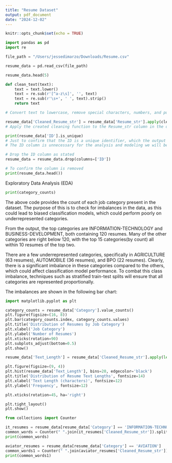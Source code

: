 ```yaml
---
title: "Resume Dataset"
output: pdf_document
date: "2024-12-02"
---
```


```r
knitr::opts_chunk$set(echo = TRUE)
```

```python
import pandas as pd
import re

file_path = "/Users/jessedimarzo/Downloads/Resume.csv"

resume_data = pd.read_csv(file_path)

resume_data.head(5)
```
```python
def clean_text(text):
    text = text.lower()
    text = re.sub(r'[^a-z\s]', '', text)
    text = re.sub(r'\s+', ' ', text).strip()
    return text

# Convert text to lowercase, remove special characters, numbers, and punctuation, remove extra whitespace, using the built in python library re. This is not something we discussed in class, but it is very helpful since we are dealing with strings in this dataset.
```

```python
resume_data['Cleaned_Resume_str'] = resume_data['Resume_str'].apply(clean_text)
# Apply the created cleaning function to the Resume_str column in the dataset
```



```python
print(resume_data['ID'].is_unique)
# Just to confirm that the ID is a unique identifier, which the output of "True" confirmed. 
# The ID column is unnecessary for the analysis and modeling we will be performing, and thus will be removed at this stage in the cleaning process.
```

```python
# Drop the ID column as stated
resume_data = resume_data.drop(columns=['ID'])

# To confirm the column is removed
print(resume_data.head())
```

Exploratory Data Analysis (EDA)
```python
print(category_counts)
```
The above code provides the count of each job category present in the dataset. The purpose of this is to check for imbalances in the data, as this could lead to biased classification models, which could perform poorly on underrepresented categories. 

From the output, the top categories are INFORMATION-TECHNOLOGY and BUSINESS-DEVELOPMENT, both containing 120 resumes. Many of the other categories are right below 120, with the top 15 categories(by count) all within 10 resumes of the top two.

There are a few underrepresented categories, specifically in AGRICULTURE (63 resumes), AUTOMOBILE (36 resumes), and BPO (22 resumes). Clearly, there is a significant imbalance in these categories compared to the others, which could affect classification model performance. To combat this class imbalance, techniques such as stratified train-test splits will ensure that all categories are represented proportionally.  

The imbalances are shown in the following bar chart:

```python
import matplotlib.pyplot as plt

category_counts = resume_data['Category'].value_counts()
plt.figure(figsize=(16, 8))
plt.bar(category_counts.index, category_counts.values)
plt.title('Distribution of Resumes by Job Category')
plt.xlabel('Job Category')
plt.ylabel('Number of Resumes')
plt.xticks(rotation=90)
plt.subplots_adjust(bottom=0.5)
plt.show()
```
```python
resume_data['Text_Length'] = resume_data['Cleaned_Resume_str'].apply(len)

plt.figure(figsize=(9, 4))
plt.hist(resume_data['Text_Length'], bins=20, edgecolor='black')
plt.title('Distribution of Resume Text Lengths', fontsize=14)
plt.xlabel('Text Length (characters)', fontsize=12)
plt.ylabel('Frequency', fontsize=12)

plt.xticks(rotation=45, ha='right')

plt.tight_layout()
plt.show()
```

```python
from collections import Counter

it_resumes = resume_data[resume_data['Category'] == 'INFORMATION-TECHNOLOGY']
common_words = Counter(" ".join(it_resumes['Cleaned_Resume_str']).split()).most_common(20)
print(common_words)
```

```python
aviator_resumes = resume_data[resume_data['Category'] == 'AVIATION']
common_words1 = Counter(" ".join(aviator_resumes['Cleaned_Resume_str']).split()).most_common(30)
print(common_words1)
```


